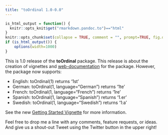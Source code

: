 ```yaml
---
title: "toOrdinal 1.0-0.0"
---
```


```r
is_html_output = function() {
  knitr::opts_knit$get("rmarkdown.pandoc.to")=="html"
}
knitr::opts_chunk$set(collapse = TRUE, comment = "", prompt=TRUE, fig.dpi = 96)
if (is_html_output()) {
    options(width=1000)
}
```


This is 1.0 release of the **toOrdinal** package. This release is about the creation of vignettes and
[web-documentation](https://CenterForAssessment.github.io/toOrdinal) for the package. However, the package now
supports:

* English: toOrdinal(1) returns '1st'
* German: toOrdinal(1, language="German") returns '1te'
* French: toOrdinal(1, language="French") returns '1re'
* Spanish: toOrdinal(1, language="Spanish") returns '1.er'
* Swedish: toOrdinal(1, language="Swedish") returns '1:a'

See the new [Getting Started Vignette](https://centerforassessment.github.io/toOrdinal/articles/toOrdinal.html) for more information.

Feel free to drop me a line with any comments, feature requests, or ideas. And give us a shout-out Tweet using the Twitter button in the upper right!
